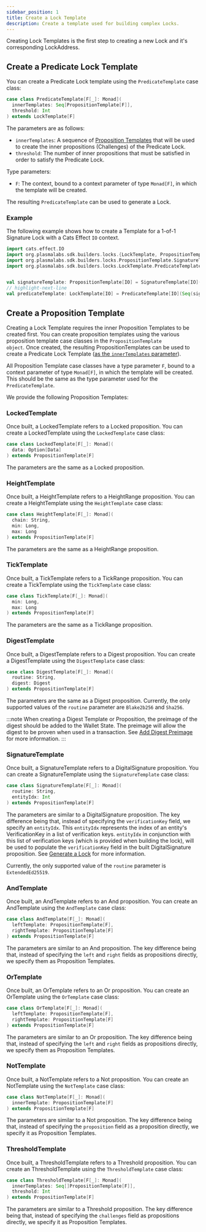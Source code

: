 ```yaml
---
sidebar_position: 1
title: Create a Lock Template
description: Create a template used for building complex Locks.
---
```




Creating Lock Templates is the first step to creating a new Lock and it's corresponding LockAddress.

## Create a Predicate Lock Template

You can create a Predicate Lock template using
the <ScaladocLink path="co/topl/brambl/builders/locks/LockTemplate$$PredicateTemplate.html"><code>PredicateTemplate</code></ScaladocLink>
case class:

```scala
case class PredicateTemplate[F[_]: Monad](
  innerTemplates: Seq[PropositionTemplate[F]],
  threshold: Int
) extends LockTemplate[F]
```

The parameters are as follows:
- `innerTemplates`: A sequence of [Proposition Templates](#create-a-proposition-template) that will be used to create the inner propositions (Challenges)
of the Predicate Lock.
- `threshold`: The number of inner propositions that must be satisfied in order to satisfy the Predicate Lock.

Type parameters:
- `F`: The context, bound to a context parameter of type `Monad[F]`, in which the template will be created.

The resulting `PredicateTemplate` can be used to generate a Lock.

### Example

The following example shows how to create a Template for a 1-of-1 Signature Lock with a Cats Effect `IO` context.

```scala
import cats.effect.IO
import org.plasmalabs.sdk.builders.locks.{LockTemplate, PropositionTemplate}
import org.plasmalabs.sdk.builders.locks.PropositionTemplate.SignatureTemplate
import org.plasmalabs.sdk.builders.locks.LockTemplate.PredicateTemplate


val signatureTemplate: PropositionTemplate[IO] = SignatureTemplate[IO]("ExtendedEd25519", 0)
// highlight-next-line
val predicateTemplate: LockTemplate[IO] = PredicateTemplate[IO](Seq(signatureTemplate), 1)
```

## Create a Proposition Template

Creating a Lock Template requires the inner Proposition Templates to be created first. You can create proposition
templates using the various proposition template case classes in
the <ScaladocLink path="co/topl/brambl/builders/locks/PropositionTemplate$.html"><code>PropositionTemplate object</code></ScaladocLink>.
Once created, the resulting PropositionTemplates can be used to create a Predicate Lock Template ([as the `innerTemplates`
parameter](#create-a-predicate-lock-template)).

All Proposition Template case classes have a type parameter `F`, bound to a context parameter of type `Monad[F]`, in which
the template will be created. This should be the same as the type parameter used for the `PredicateTemplate`.

We provide the following Proposition Templates:

### LockedTemplate

Once built, a LockedTemplate refers to
a <Link href="https://github.com/Topl/protobuf-specs/blob/main/proto/quivr/models/proposition.proto#L30">Locked proposition</Link>.
You can create a LockedTemplate using
the <ScaladocLink path="co/topl/brambl/builders/locks/PropositionTemplate$$LockedTemplate.html"><code>LockedTemplate</code></ScaladocLink>
case class:

```scala
case class LockedTemplate[F[_]: Monad](
  data: Option[Data]
) extends PropositionTemplate[F]
```

The parameters are the same as a Locked proposition.

### HeightTemplate

Once built, a HeightTemplate refers to
a <Link href="https://github.com/Topl/protobuf-specs/blob/main/proto/quivr/models/proposition.proto#L48">HeightRange proposition</Link>.
You can create a HeightTemplate using
the <ScaladocLink path="co/topl/brambl/builders/locks/PropositionTemplate$$HeightTemplate.html"><code>HeightTemplate</code></ScaladocLink>
case class:

```scala
case class HeightTemplate[F[_]: Monad](
  chain: String,
  min: Long,
  max: Long
) extends PropositionTemplate[F]
```

The parameters are the same as a HeightRange proposition.

### TickTemplate

Once built, a TickTemplate refers to
a <Link href="https://github.com/Topl/protobuf-specs/blob/main/proto/quivr/models/proposition.proto#L55">TickRange proposition</Link>.
You can create a TickTemplate using
the <ScaladocLink path="co/topl/brambl/builders/locks/PropositionTemplate$$TickTemplate.html"><code>TickTemplate</code></ScaladocLink>
case class:

```scala
case class TickTemplate[F[_]: Monad](
  min: Long,
  max: Long
) extends PropositionTemplate[F]
```

The parameters are the same as a TickRange proposition.

### DigestTemplate

Once built, a DigestTemplate refers to
a <Link href="https://github.com/Topl/protobuf-specs/blob/main/proto/quivr/models/proposition.proto#L36">Digest proposition</Link>.
You can create a DigestTemplate using
the <ScaladocLink path="co/topl/brambl/builders/locks/PropositionTemplate$$DigestTemplate.html"><code>DigestTemplate</code></ScaladocLink>
case class:

```scala
case class DigestTemplate[F[_]: Monad](
  routine: String,
  digest: Digest
) extends PropositionTemplate[F]
```

The parameters are the same as a Digest proposition. Currently, the only supported values of the `routine` parameter are
`Blake2b256` and `Sha256`.

:::note
When creating a Digest Template or Proposition, the preimage of the digest should be added to the Wallet State. The preimage
will allow the digest to be proven when used in a transaction. See [Add Digest Preimage](../wallet-state#add-digest-preimage) for more information.
:::

### SignatureTemplate

Once built, a SignatureTemplate refers to
a <Link href="https://github.com/Topl/protobuf-specs/blob/main/proto/quivr/models/proposition.proto#L42">DigitalSignature proposition</Link>.
You can create a SignatureTemplate using
the <ScaladocLink path="co/topl/brambl/builders/locks/PropositionTemplate$$SignatureTemplate.html"><code>SignatureTemplate</code></ScaladocLink>
case class:

```scala
case class SignatureTemplate[F[_]: Monad](
  routine: String,
  entityIdx: Int
) extends PropositionTemplate[F]
```

The parameters are similar to a DigitalSignature proposition. The key difference being that, instead of specifying the
`verificationKey` field, we specify an `entityIdx`. This `entityIdx` represents the index of an entity's VerificationKey
in a list of verification keys. `entityIdx` in conjunction with this list of verification keys (which is provided when building
the lock), will be used to populate the `verificationKey` field in the built DigitalSignature proposition.
See [Generate a Lock](./build-lock) for more information.

Currently, the only supported value of the `routine` parameter is `ExtendedEd25519`.

### AndTemplate

Once built, an AndTemplate refers to
an <Link href="https://github.com/Topl/protobuf-specs/blob/main/proto/quivr/models/proposition.proto#L96">And proposition</Link>.
You can create an AndTemplate using
the <ScaladocLink path="co/topl/brambl/builders/locks/PropositionTemplate$$AndTemplate.html"><code>AndTemplate</code></ScaladocLink>
case class:

```scala
case class AndTemplate[F[_]: Monad](
  leftTemplate: PropositionTemplate[F],
  rightTemplate: PropositionTemplate[F]
) extends PropositionTemplate[F]
```

The parameters are similar to an And proposition. The key difference being that, instead of specifying the `left` and
`right` fields as propositions directly, we specify them as Proposition Templates.

### OrTemplate

Once built, an OrTemplate refers to
an <Link href="https://github.com/Topl/protobuf-specs/blob/main/proto/quivr/models/proposition.proto#L102">Or proposition</Link>.
You can create an OrTemplate using
the <ScaladocLink path="co/topl/brambl/builders/locks/PropositionTemplate$$OrTemplate.html"><code>OrTemplate</code></ScaladocLink>
case class:

```scala
case class OrTemplate[F[_]: Monad](
  leftTemplate: PropositionTemplate[F],
  rightTemplate: PropositionTemplate[F]
) extends PropositionTemplate[F]
```

The parameters are similar to an Or proposition. The key difference being that, instead of specifying the `left` and
`right` fields as propositions directly, we specify them as Proposition Templates.

### NotTemplate

Once built, a NotTemplate refers to
a <Link href="https://github.com/Topl/protobuf-specs/blob/main/proto/quivr/models/proposition.proto#L91">Not proposition</Link>.
You can create an NotTemplate using
the <ScaladocLink path="co/topl/brambl/builders/locks/PropositionTemplate$$NotTemplate.html"><code>NotTemplate</code></ScaladocLink>
case class:

```scala
case class NotTemplate[F[_]: Monad](
  innerTemplate: PropositionTemplate[F]
) extends PropositionTemplate[F]
```

The parameters are similar to a Not proposition. The key difference being that, instead of specifying the `proposition`
field as a proposition directly, we specify it as Proposition Templates.

### ThresholdTemplate

Once built, a ThresholdTemplate refers to
a <Link href="https://github.com/Topl/protobuf-specs/blob/main/proto/quivr/models/proposition.proto#L85">Threshold proposition</Link>.
You can create an ThresholdTemplate using
the <ScaladocLink path="co/topl/brambl/builders/locks/PropositionTemplate$$ThresholdTemplate.html"><code>ThresholdTemplate</code></ScaladocLink>
case class:

```scala
case class ThresholdTemplate[F[_]: Monad](
  innerTemplates: Seq[]PropositionTemplate[F]],
  threshold: Int
) extends PropositionTemplate[F]
```

The parameters are similar to a Threshold proposition. The key difference being that, instead of specifying the `challenges`
field as propositions directly, we specify it as Proposition Templates.
